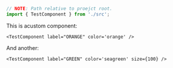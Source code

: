 
```typescript
// NOTE: Path relative to proejct root.
import { TestComponent } from './src';
```

This is acustom component:

<TestComponent label="ORANGE" color='orange' />

```tsx
<TestComponent label="ORANGE" color='orange' />
```

And another:

<TestComponent label="GREEN" color='seagreen' size={100} />

```tsx
<TestComponent label="GREEN" color='seagreen' size={100} />
```

